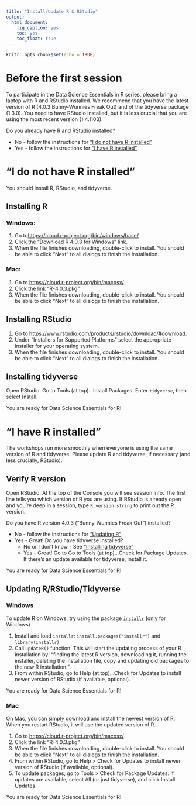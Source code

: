```yaml
---
title: "Install/Update R & RStudio"
output: 
  html_document: 
    fig_caption: yes
    toc: yes
    toc_float: true
---
```


```r
knitr::opts_chunk$set(echo = TRUE)
```

# Before the first session
To participate in the Data Science Essentials in R series, please bring a laptop with R and RStudio installed.  We recommend that you have the latest version of R (4.0.3 Bunny-Wunnies Freak Out) and of the tidyverse package (1.3.0).  You need to have RStudio installed, but it is less crucial that you are using the most recent version (1.4.1103). 

Do you already have R and RStudio installed? 

* No - follow the instructions for ["I do not have R installed"](#noinstall)
* Yes - follow the instructions for ["I have R installed"](#yesinstall)


# "I do not have R installed" {#noinstall}
You should install R, RStudio, and tidyverse. 

## Installing R
 
### Windows:

1. Go to<https://cloud.r-project.org/bin/windows/base/>
2. Click the "Download R 4.0.3 for Windows" link.
3. When the file finishes downloading, double-click to install. You should be able to click "Next" to all dialogs to finish the installation.
 
### Mac:

1. Go to <https://cloud.r-project.org/bin/macosx/>
2. Click the link "R-4.0.3.pkg"
3. When the file finishes downloading, double-click to install. You should be able to click "Next" to all dialogs to finish the installation.
 
 
## Installing RStudio 
 
1. Go to <https://www.rstudio.com/products/rstudio/download/#download>. 
2. Under "Installers for Supported Platforms" select the appropriate installer for your operating system.
3. When the file finishes downloading, double-click to install. You should be able to click "Next" to all dialogs to finish the installation.

## Installing tidyverse {#installtidyverse}
Open RStudio.  Go to Tools (at top)...Install Packages.  Enter `tidyverse`, then select Install. 

You are ready for Data Science Essentials for R!

# "I have R installed" {#yesinstall}
The workshops run more smoothly when everyone is using the same version of R and tidyverse. Please update R and tidyverse, if necessary (and less crucially, RStudio). 

## Verify R version
Open RStudio.  At the top of the Console you will see session info.  The first line tells you which version of R you are using. If RStudio is already open and you're deep in a session, type `R.version.string` to print out the R version.

Do you have R version 4.0.3 ("Bunny-Wunnies Freak Out") installed?

* No - follow the instructions for ["Updating R"](#updateR) 
* Yes - Great!  Do you have tidyverse installed?
    + No or I don't know - See ["Installing tidyverse"](#installtidyverse)
    + Yes - Great! Go to Go to Tools (at top)...Check for Package Updates. If there's an update available for tidyverse, install it.
    
You are ready for Data Science Essentials for R!
    

## Updating R/RStudio/Tidyverse {#updateR}
### Windows 

To update R on Windows, try using the package [`installr`](https://cran.r-project.org/web/packages/installr/index.html) (only for Windows)

1. Install and load `installr`: `install.packages("installr")` and `library(installr)`
2. Call `updateR()` function. This will start the updating process of your R installation by: "finding the latest R version, downloading it, running the installer, deleting the installation file, copy and updating old packages to the new R installation."
3. From within RStudio, go to Help (at top)...Check for Updates to install newer version of RStudio (if available, optional).

You are ready for Data Science Essentials for R!

### Mac

On Mac, you can simply download and install the newest version of R. When you restart RStudio, it will use the updated version of R.

1. Go to <https://cloud.r-project.org/bin/macosx/>
2. Click the link "R-4.0.3.pkg"
3. When the file finishes downloading, double-click to install. You should be able to click "Next" to all dialogs to finish the installation.
4. From within RStudio, go to Help > Check for Updates to install newer version of RStudio (if available, optional).
5. To update packages, go to Tools > Check for Package Updates. If updates are available, select All (or just tidyverse), and click Install Updates.

You are ready for Data Science Essentials for R!

